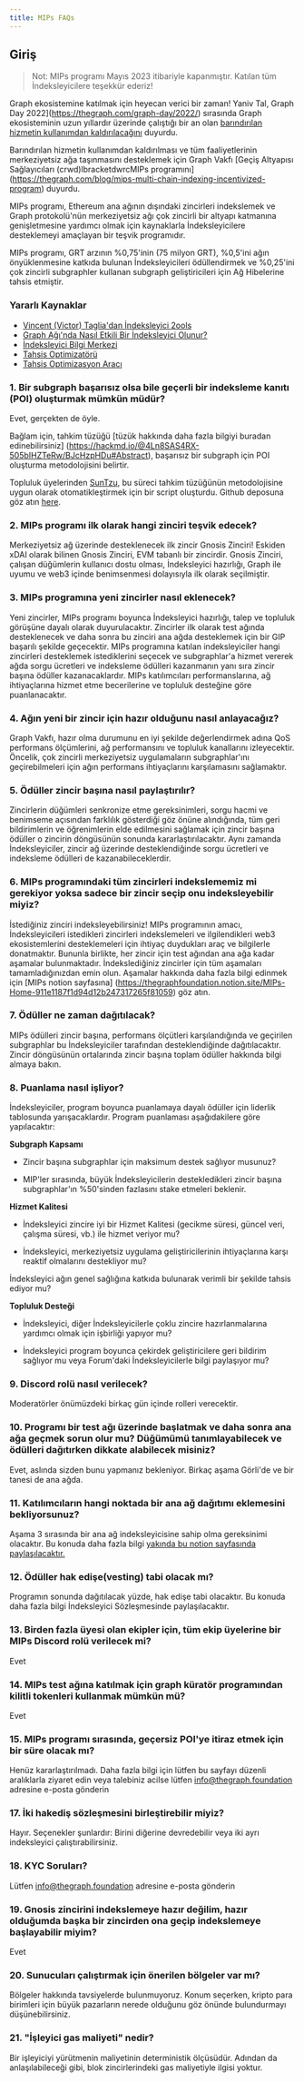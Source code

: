 ```yaml
---
title: MIPs FAQs
---
```


## Giriş

> Not: MIPs programı Mayıs 2023 itibariyle kapanmıştır. Katılan tüm İndeksleyicilere teşekkür ederiz!

Graph ekosistemine katılmak için heyecan verici bir zaman! Yaniv Tal, Graph Day 2022](https://thegraph.com/graph-day/2022/) sırasında Graph ekosisteminin uzun yıllardır üzerinde çalıştığı bir an olan [barındırılan hizmetin kullanımdan kaldırılacağını](https://thegraph.com/blog/sunsetting-hosted-service/) duyurdu.

Barındırılan hizmetin kullanımdan kaldırılması ve tüm faaliyetlerinin merkeziyetsiz ağa taşınmasını desteklemek için Graph Vakfı [Geçiş Altyapısı Sağlayıcıları (crwd)lbracketdwrcMIPs programını] (https://thegraph.com/blog/mips-multi-chain-indexing-incentivized-program) duyurdu.

MIPs programı, Ethereum ana ağının dışındaki zincirleri indekslemek ve Graph protokolü'nün merkeziyetsiz ağı çok zincirli bir altyapı katmanına genişletmesine yardımcı olmak için kaynaklarla İndeksleyicilere desteklemeyi amaçlayan bir teşvik programıdır.

MIPs programı, GRT arzının %0,75'inin (75 milyon GRT), %0,5'ini ağın önyüklenmesine katkıda bulunan İndeksleyicileri ödüllendirmek ve %0,25'ini çok zincirli subgraphler kullanan subgraph geliştiricileri için Ağ Hibelerine tahsis etmiştir.

### Yararlı Kaynaklar

- [Vincent (Victor) Taglia'dan İndeksleyici 2ools](https://indexer-2ools.vincenttaglia.com/#/)
- [Graph Ağı'nda Nasıl Etkili Bir İndeksleyici Olunur?](https://thegraph.com/blog/how-to-become-indexer/)
- [İndeksleyici Bilgi Merkezi](https://thegraph.academy/indexers/)
- [Tahsis Optimizatörü](https://github.com/graphprotocol/allocationopt.jl)
- [Tahsis Optimizasyon Aracı](https://github.com/anyblockanalytics/thegraph-allocation-optimization/)

### 1. Bir subgraph başarısız olsa bile geçerli bir indeksleme kanıtı (POI) oluşturmak mümkün müdür?

Evet, gerçekten de öyle.

Bağlam için, tahkim tüzüğü [tüzük hakkında daha fazla bilgiyi buradan edinebilirsiniz] (https://hackmd.io/@4Ln8SAS4RX-505bIHZTeRw/BJcHzpHDu#Abstract), başarısız bir subgraph için POI oluşturma metodolojisini belirtir.

Topluluk üyelerinden [SunTzu](https://github.com/suntzu93), bu süreci tahkim tüzüğünün metodolojisine uygun olarak otomatikleştirmek için bir script oluşturdu. Github deposuna göz atın [here](https://github.com/suntzu93/get_valid_poi_subgraph).

### 2. MIPs programı ilk olarak hangi zinciri teşvik edecek?

Merkeziyetsiz ağ üzerinde desteklenecek ilk zincir Gnosis Zinciri! Eskiden xDAI olarak bilinen Gnosis Zinciri, EVM tabanlı bir zincirdir. Gnosis Zinciri, çalışan düğümlerin kullanıcı dostu olması, İndeksleyici hazırlığı, Graph ile uyumu ve web3 içinde benimsenmesi dolayısıyla ilk olarak seçilmiştir.

### 3. MIPs programına yeni zincirler nasıl eklenecek?

Yeni zincirler, MIPs programı boyunca İndeksleyici hazırlığı, talep ve topluluk görüşüne dayalı olarak duyurulacaktır. Zincirler ilk olarak test ağında desteklenecek ve daha sonra bu zinciri ana ağda desteklemek için bir GIP başarılı şekilde geçecektir. MIPs programına katılan indeksleyiciler hangi zincirleri desteklemek istediklerini seçecek ve subgraphlar'a hizmet vererek ağda sorgu ücretleri ve indeksleme ödülleri kazanmanın yanı sıra zincir başına ödüller kazanacaklardır. MIPs katılımcıları performanslarına, ağ ihtiyaçlarına hizmet etme becerilerine ve topluluk desteğine göre puanlanacaktır.

### 4. Ağın yeni bir zincir için hazır olduğunu nasıl anlayacağız?

Graph Vakfı, hazır olma durumunu en iyi şekilde değerlendirmek adına QoS performans ölçümlerini, ağ performansını ve topluluk kanallarını izleyecektir. Öncelik, çok zincirli merkeziyetsiz uygulamaların subgraphlar'ını geçirebilmeleri için ağın performans ihtiyaçlarını karşılamasını sağlamaktır.

### 5. Ödüller zincir başına nasıl paylaştırılır?

Zincirlerin düğümleri senkronize etme gereksinimleri, sorgu hacmi ve benimseme açısından farklılık gösterdiği göz önüne alındığında, tüm geri bildirimlerin ve öğrenimlerin elde edilmesini sağlamak için zincir başına ödüller o zincirin döngüsünün sonunda kararlaştırılacaktır. Aynı zamanda İndeksleyiciler, zincir ağ üzerinde desteklendiğinde sorgu ücretleri ve indeksleme ödülleri de kazanabileceklerdir.

### 6. MIPs programındaki tüm zincirleri indekslememiz mi gerekiyor yoksa sadece bir zincir seçip onu indeksleyebilir miyiz?

İstediğiniz zinciri indeksleyebilirsiniz! MIPs programının amacı, İndeksleyicileri istedikleri zincirleri indekslemeleri ve ilgilendikleri web3 ekosistemlerini desteklemeleri için ihtiyaç duydukları araç ve bilgilerle donatmaktır. Bununla birlikte, her zincir için test ağından ana ağa kadar aşamalar bulunmaktadır. İndekslediğiniz zincirler için tüm aşamaları tamamladığınızdan emin olun. Aşamalar hakkında daha fazla bilgi edinmek için [MIPs notion sayfasına] (https://thegraphfoundation.notion.site/MIPs-Home-911e1187f1d94d12b247317265f81059) göz atın.

### 7. Ödüller ne zaman dağıtılacak?

MIPs ödülleri zincir başına, performans ölçütleri karşılandığında ve geçirilen subgraphlar bu İndeksleyiciler tarafından desteklendiğinde dağıtılacaktır. Zincir döngüsünün ortalarında zincir başına toplam ödüller hakkında bilgi almaya bakın.

### 8. Puanlama nasıl işliyor?

İndeksleyiciler, program boyunca puanlamaya dayalı ödüller için liderlik tablosunda yarışacaklardır. Program puanlaması aşağıdakilere göre yapılacaktır:

**Subgraph Kapsamı**

- Zincir başına subgraphlar için maksimum destek sağlıyor musunuz?

- MIP'ler sırasında, büyük İndeksleyicilerin destekledikleri zincir başına subgraphlar'ın %50'sinden fazlasını stake etmeleri beklenir.

**Hizmet Kalitesi**

- İndeksleyici zincire iyi bir Hizmet Kalitesi (gecikme süresi, güncel veri, çalışma süresi, vb.) ile hizmet veriyor mu?

- İndeksleyici, merkeziyetsiz uygulama geliştiricilerinin ihtiyaçlarına karşı reaktif olmalarını destekliyor mu?

İndeksleyici ağın genel sağlığına katkıda bulunarak verimli bir şekilde tahsis ediyor mu?

**Topluluk Desteği**

- İndeksleyici, diğer İndeksleyicilerle çoklu zincire hazırlanmalarına yardımcı olmak için işbirliği yapıyor mu?

- İndeksleyici program boyunca çekirdek geliştiricilere geri bildirim sağlıyor mu veya Forum'daki İndeksleyicilerle bilgi paylaşıyor mu?

### 9. Discord rolü nasıl verilecek?

Moderatörler önümüzdeki birkaç gün içinde rolleri verecektir.

### 10. Programı bir test ağı üzerinde başlatmak ve daha sonra ana ağa geçmek sorun olur mu? Düğümümü tanımlayabilecek ve ödülleri dağıtırken dikkate alabilecek misiniz?

Evet, aslında sizden bunu yapmanız bekleniyor. Birkaç aşama Görli'de ve bir tanesi de ana ağda.

### 11. Katılımcıların hangi noktada bir ana ağ dağıtımı eklemesini bekliyorsunuz?

Aşama 3 sırasında bir ana ağ indeksleyicisine sahip olma gereksinimi olacaktır. Bu konuda daha fazla bilgi [yakında bu notion sayfasında paylaşılacaktır.](https://thegraphfoundation.notion.site/MIPs-Home-911e1187f1d94d12b247317265f81059)

### 12. Ödüller hak edişe(vesting) tabi olacak mı?

Programın sonunda dağıtılacak yüzde, hak edişe tabi olacaktır. Bu konuda daha fazla bilgi İndeksleyici Sözleşmesinde paylaşılacaktır.

### 13. Birden fazla üyesi olan ekipler için, tüm ekip üyelerine bir MIPs Discord rolü verilecek mi?

Evet

### 14. MIPs test ağına katılmak için graph küratör programından kilitli tokenleri kullanmak mümkün mü?

Evet

### 15. MIPs programı sırasında, geçersiz POI'ye itiraz etmek için bir süre olacak mı?

Henüz kararlaştırılmadı. Daha fazla bilgi için lütfen bu sayfayı düzenli aralıklarla ziyaret edin veya talebiniz acilse lütfen info@thegraph.foundation adresine e-posta gönderin

### 17. İki hakediş sözleşmesini birleştirebilir miyiz?

Hayır. Seçenekler şunlardır: Birini diğerine devredebilir veya iki ayrı indeksleyici çalıştırabilirsiniz.

### 18. KYC Soruları?

Lütfen info@thegraph.foundation adresine e-posta gönderin

### 19. Gnosis zincirini indekslemeye hazır değilim, hazır olduğumda başka bir zincirden ona geçip indekslemeye başlayabilir miyim?

Evet

### 20. Sunucuları çalıştırmak için önerilen bölgeler var mı?

Bölgeler hakkında tavsiyelerde bulunmuyoruz. Konum seçerken, kripto para birimleri için büyük pazarların nerede olduğunu göz önünde bulundurmayı düşünebilirsiniz.

### 21. "İşleyici gas maliyeti" nedir?

Bir işleyiciyi yürütmenin maliyetinin deterministik ölçüsüdür. Adından da anlaşılabileceği gibi, blok zincirlerindeki gas maliyetiyle ilgisi yoktur.
